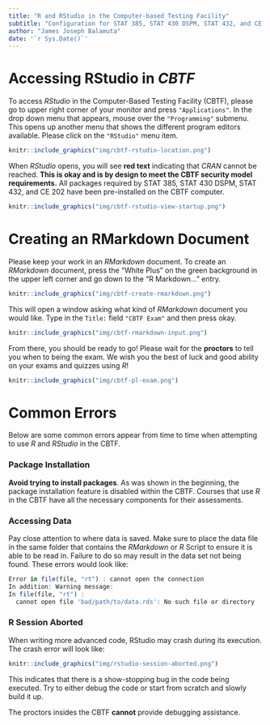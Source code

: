 ```yaml
---
title: "R and RStudio in the Computer-based Testing Facility"
subtitle: "Configuration for STAT 385, STAT 430 DSPM, STAT 432, and CE 202"
author: "James Joseph Balamuta"
date: '`r Sys.Date()`'
---
```



# Accessing RStudio in _CBTF_

To access _RStudio_ in the Computer-Based Testing Facility (CBTF), please go
to upper right corner of your monitor and press `"Applications"`. In the
drop down menu that appears, mouse over the `"Programming"` submenu. This
opens up another menu that shows the different program editors available.
Please click on the `"RStudio"` menu item.

```r
knitr::include_graphics("img/cbtf-rstudio-location.png")
```

When _RStudio_ opens, you will see **red text** indicating that _CRAN_ cannot
be reached. **This is okay and is by design to meet the CBTF security model
requirements.** All packages required by STAT 385, STAT 430 DSPM, STAT 432,
and CE 202 have been pre-installed on the CBTF computer.

```r
knitr::include_graphics("img/cbtf-rstudio-view-startup.png")
```


# Creating an RMarkdown Document

Please keep your work in an _RMarkdown_ document. To create an _RMarkdown_
document, press the "White Plus" on the green background in the upper left
corner and go down to the "R Markdown..." entry.

```r
knitr::include_graphics("img/cbtf-create-rmarkdown.png")
```

This will open a window asking what kind of _RMarkdown_ document you would like.
Type in the `Title:` field `"CBTF Exam"` and then press okay.

```r
knitr::include_graphics("img/cbtf-rmarkdown-input.png")
```

From there, you should be ready to go! Please wait for the **proctors** to tell
you when to being the exam. We wish you the best of luck and good ability on
your exams and quizzes using _R_!

```r
knitr::include_graphics("img/cbtf-pl-exam.png")
```

# Common Errors

Below are some common errors appear from time to time when 
attempting to use _R_ and _RStudio_ in the CBTF.

### Package Installation

**Avoid trying to install packages**. As was shown in the beginning, 
the package installation feature is disabled within the CBTF. Courses that use
_R_ in the CBTF have all the necessary components for their assessments.

### Accessing Data

Pay close attention to where data is saved. Make sure to place the data file
in the same folder that contains the _RMarkdown_ or _R_ Script to ensure it
is able to be read in. Failure to do so may result in the data set not
being found. These errors would look like:

```r
Error in file(file, "rt") : cannot open the connection
In addition: Warning message:
In file(file, "rt") :
  cannot open file 'bad/path/to/data.rds': No such file or directory
```

### R Session Aborted

When writing more advanced code, RStudio may crash during its execution.
The crash error will look like:

```r
knitr::include_graphics("img/rstudio-session-aborted.png")
```

This indicates that there is a show-stopping bug in the code being executed. 
Try to either debug the code or start from scratch and slowly build it up. 

The proctors insides the CBTF **cannot** provide debugging assistance.
